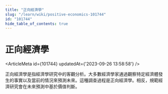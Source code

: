 ```yaml
---
title: "正向經濟學"
slug: "/learn/wiki/positive-economics-101744"
id: "101744"
hide_table_of_contents: true
---
```



# 正向經濟學

<ArticleMeta id={101744} updatedAt={'2023-09-26 13:58:58'} />
<div className='border-solid border-b border-t-0 my-4 border-[var(--ifm-color-gray-300)]' />

正向經濟學是指經濟學研究中的客觀分析。大多數經濟學家通過觀察特定經濟體發生的事實以及當前的情況來預測未來。這種調查過程是正向經濟學。相反，規範經濟研究會在未來預測中基於價值判斷。
